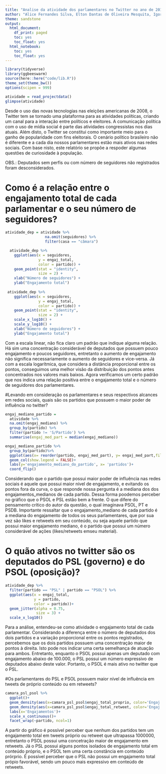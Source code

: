 ```yaml
---
title: "Analise da atividade dos parlamentares no Twitter no ano de 2019"
author: "Alice Fernandes Silva, Elton Dantas de Oliveira Mesquita, Igor Matheus Castor Diniz Pinheiro"
theme: sandstone
output:
  html_document:
    df_print: paged
    toc: yes
    toc_float: yes
  html_notebook:
    toc: yes
    toc_float: yes
---
```


```r
library(tidyverse)
library(ggbeeswarm)
source(here::here("code/lib.R"))
theme_set(theme_bw())
options(scipen = 999)
```

```r
atividade = read_projectdata()
glimpse(atividade)
```

Desde o uso das novas tecnologias nas eleições americanas de 2008, o Twitter tem se tornado uma plataforma para as atividades políticas, criando um canal para a interação entre políticos e eleitores. A comunicação política com o uso de mídia social é parte das atividades congressistas nos dias atuais. Além disto, o Twitter se constitui como importante meio para o ganho de popularidade com fins eleitorais.
O cenário político brasileiro não é diferente e a cada dia nossos parlamentares estão mais ativos nas redes sociais. Com base nisto, este relatório se propõe a respoder algumas questões de curiosidade à população.

OBS.: Deputados sem perfis ou com número de seguidores não registrados foram desconsiderados.

# Como é a relação entre o engajamento total de cada parlamentar e o seu número de seguidores?

```r
atividade_dep = atividade %>%
                  na.omit(seguidores) %>% 
                  filter(casa == "câmara")
```


```r
  atividade_dep %>%
    ggplot(aes(x = seguidores,
               y = engaj_total,
               color = partido)) +
    geom_point(stat = "identity",
               size = 2) +
    xlab("Número de seguidores") +
    ylab("Engajamento total")
 
 atividade_dep %>%
    ggplot(aes(x = seguidores,
               y = engaj_total,
               color = partido)) +
    geom_point(stat = "identity",
               size = 2) +
    scale_x_log10() +
    scale_y_log10() +
    xlab("Número de seguidores") +
    ylab("Engajamento total")
```

Com a escala linear, não fica claro um padrão que indique alguma relação. Há sim uma concentração considerável de deputados que possuem pouco engajamento e poucos seguidores, entretanto o aumento de engajamento não significa necessariamente o aumento de seguidores e vice-versa.
Já com a escala logarítmica, que considera a distância proporcional entre os pontos, conseguimos uma melhor visão da distribuição dos pontos antes concentrados nos valores mais baixos. Agora verificamos um certo padrão que nos indica uma relação positiva entre o engajamento total e o número de seguidores dos parlamentares.

#Levando em consideração os parlamentares e seus respectivos alcances em redes sociais, quais são os partidos que possuem o maior poder de influência no twitter?

```r
engaj_mediano_partido = 
  atividade %>%
  na.omit(engaj_mediano) %>%
  group_by(partido) %>%
  filter(partido != 'S/Partido') %>%
  summarise(engaj_med_part = median(engaj_mediano))

engaj_mediano_partido %>%
  group_by(partido)%>%
  ggplot(aes(x= reorder(partido, engaj_med_part), y= engaj_med_part,fill = partido) ) +
  geom_col(show.legend = FALSE)+
  labs(y='engajamento_mediano_do_partido', x= 'partidos')+
  coord_flip()

```

Considerando que o partido que possui maior poder de influência nas redes sociais é aquele que possui maior nível de engajamento, e evitando os pontos fora da curva, o que responde nossa pergunta é a mediana dos dos engajamentos_medianos de cada partido. Dessa forma poodemos perceber no gráfico que o PSOL e PSL estão bem a frente. O que difere do pensamento crítico do autor da questão, o qual imaginava PSOL, PT e PSDB. Importante ressaltar que o engajamento_mediano de cada partido é a mediana do engajamento de todos os seus parlamentares, que por sua vez são likes e retweets em seu conteúdo, ou seja aquele partido que possui maior engajamento mediano, é o partido que possui um número considerável de ações (likes/retweets emseu material).


# O quão ativos no twitter são os deputados do PSL (governo) e do PSOL (oposição)? 

```r
atividade_dep %>%
  filter(partido == "PSL" | partido == "PSOL") %>%
  ggplot(aes(x = engaj_total,
             y = partido,
             color = partido))+
  geom_jitter(alpha = 0.75,
              size = 3) +
  scale_x_log10()
```

Para a análise, entendeu-se como atividade o engajamento total de cada parlamentar.
Considerando a diferença entre o número de deputados dos dois partidos e a variação proporcional entre os pontos registrados, percebemos que os dois partidos possuem uma concentração maior de pontos à direita. Isto pode nos indicar uma certa semelhança de atuação para ambos. Entretanto, enquanto o PSOL possui apenas um deputado com engajamento abaixo de 100.000, o PSL possui um número expressivo de deputados abaixo deste valor. Portanto, o PSOL é mais ativo no twitter que o PSL.

#Os parlamentares do PSL e PSOL possuem maior nível de influência em tweets de próprio conteúdo ou em retweets?
```r
camara_psl_psol %>%
  ggplot()+
  geom_density(aes(x=camara_psl_psol$engaj_total_proprio, color='Engaj. total. Proprio'))+
  geom_density(aes(x=camara_psl_psol$engaj_total_retweet, color='Engaj. total. Retweet'))+
  labs(x='Engajamentos')+
  scale_x_continuous()+
  facet_wrap(~partido, ncol=1)
```

A partir do gráfico é possível perceber que nenhum dos partidos tem um engajamento total em tweets próprio ou retweet que ultrapassa 1000000, entretanto o PSOL possui uma concetração maior de engajamento em retweets. Já o PSL possui alguns pontos isolados de engajamento total em conteúdo próprio, e o PSOL tem uma certa constância em conteúdo prórprio. É possível perceber que o PSL não possui um engajamento total própio favorável, sendo um pouco mais expressivo em conteúdo de retweets.



